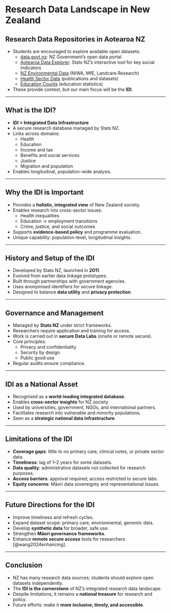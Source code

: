 # Research Data Landscape in New Zealand

## Research Data Repositories in Aotearoa NZ
- Students are encouraged to explore available open datasets:
  - [data.govt.nz](https://data.govt.nz): NZ Government’s open data portal  
  - [Aotearoa Data Explorer](https://statistics.govt.nz/tools/aotearoa-data-explorer): Stats NZ’s interactive tool for key social indicators  
  - [NZ Environmental Data](https://niwa.co.nz/) (NIWA, MfE, Landcare Research)  
  - [Health Sector Data](https://www.health.govt.nz/) (publications and datasets)  
  - [Education Counts](https://www.educationcounts.govt.nz/) (education statistics)  
- These provide context, but our main focus will be the **IDI**.

---

## What is the IDI?
- **IDI = Integrated Data Infrastructure**
- A secure research database managed by Stats NZ.
- Links across domains:
  - Health  
  - Education  
  - Income and tax  
  - Benefits and social services  
  - Justice  
  - Migration and population  
- Enables longitudinal, population-wide analysis.

---

## Why the IDI is Important
- Provides a **holistic, integrated view** of New Zealand society.  
- Enables research into cross-sector issues:  
  - Health inequalities  
  - Education → employment transitions  
  - Crime, justice, and social outcomes  
- Supports **evidence-based policy** and programme evaluation.  
- Unique capability: population-level, longitudinal insights.

---

## History and Setup of the IDI
- Developed by Stats NZ, launched in **2011**.  
- Evolved from earlier data linkage prototypes.  
- Built through partnerships with government agencies.  
- Uses anonymised identifiers for secure linkage.  
- Designed to balance **data utility** and **privacy protection**.

---

## Governance and Management
- Managed by **Stats NZ** under strict frameworks.  
- Researchers require application and training for access.  
- Work is carried out in **secure Data Labs** (onsite or remote secure).  
- Core principles:  
  - Privacy and confidentiality  
  - Security by design  
  - Public good use  
- Regular audits ensure compliance.  

---

## IDI as a National Asset
- Recognised as a **world-leading integrated database**.  
- Enables **cross-sector insights** for NZ society.  
- Used by universities, government, NGOs, and international partners.  
- Facilitates research into vulnerable and minority populations.  
- Seen as a **strategic national data infrastructure**.

---

## Limitations of the IDI
- **Coverage gaps**: little to no primary care, clinical notes, or private sector data.  
- **Timeliness**: lag of 1–2 years for some datasets.  
- **Data quality**: administrative datasets not collected for research purposes.  
- **Access barriers**: approval required; access restricted to secure labs.  
- **Equity concerns**: Māori data sovereignty and representational issues.  

---

## Future Directions for the IDI
- Improve timeliness and refresh cycles.  
- Expand dataset scope: primary care, environmental, genomic data.  
- Develop **synthetic data** for broader, safe use.  
- Strengthen **Māori governance frameworks**.  
- Enhance **remote secure access** tools for researchers [@wang2024enhancing].  

---

## Conclusion
- NZ has many research data sources; students should explore open datasets independently.  
- The **IDI is the cornerstone** of NZ’s integrated research data landscape.  
- Despite limitations, it remains a **national treasure** for research and policy.  
- Future efforts: make it **more inclusive, timely, and accessible**.  